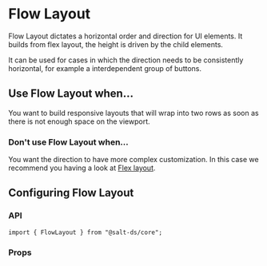 
<Meta of={FlowLayoutStories} />

# Flow Layout

Flow Layout dictates a horizontal order and direction for UI elements.
It builds from flex layout, the height is driven by the child elements.

It can be used for cases in which the direction needs to be consistently horizontal, for example a interdependent group of buttons.

<Canvas>
  <Story of={FlowLayoutStories.Default} />
</Canvas>

## Use Flow Layout when...

You want to build responsive layouts that will wrap into two rows as soon as there is not enough space on the viewport.

### Don't use Flow Layout when...

You want the direction to have more complex customization. In this case we recommend you having a look at [Flex layout](?path=/docs/documentation-core-layout-flex-layout--page).

## Configuring Flow Layout

### API

```
import { FlowLayout } from "@salt-ds/core";
```

### Props

<ArgsTable of={FlowLayout} />

<HelpAndSupport />
